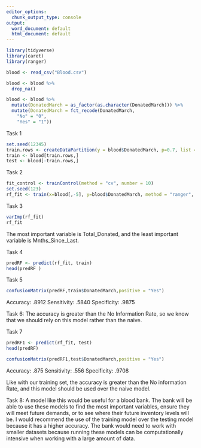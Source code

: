 ---
editor_options:
  chunk_output_type: console
output:
  word_document: default
  html_document: default
---
```{r}
library(tidyverse)
library(caret)
library(ranger)
```

```{r}
blood <- read_csv("Blood.csv")
```

```{r}
blood <- blood %>%
  drop_na()
```

```{r}
blood <- blood %>%
  mutate(DonatedMarch = as_factor(as.character(DonatedMarch))) %>%
  mutate(DonatedMarch = fct_recode(DonatedMarch,
    "No" = "0",
    "Yes" = "1"))
```

Task 1
```{r}
set.seed(12345) 
train.rows <- createDataPartition(y = blood$DonatedMarch, p=0.7, list = FALSE)
train <- blood[train.rows,] 
test <- blood[-train.rows,]
```

Task 2
```{r}
fit_control <- trainControl(method = "cv", number = 10)
set.seed(123)
rf_fit <- train(x=blood[,-5], y=blood$DonatedMarch, method = "ranger", importance = "permutation", trControl = fit_control, num.trees = 100)
```

Task 3
```{r}
varImp(rf_fit)
rf_fit
```
The most important variable is Total_Donated, and the least important variable is Mnths_Since_Last.

Task 4
```{r}
predRF <- predict(rf_fit, train)
head(predRF )
```

Task 5
```{r}
confusionMatrix(predRF,train$DonatedMarch,positive = "Yes")
```
Accuracy: .8912
Sensitivity: .5840
Specificity: .9875

Task 6: The accuracy is greater than the No Information Rate, so we know that we should rely on this model rather than the naive.

Task 7
```{r}
predRF1 <- predict(rf_fit, test)
head(predRF)
```

```{r}
confusionMatrix(predRF1,test$DonatedMarch,positive = "Yes")
```
Accuracy: .875
Sensitivity: .556
Specificity: .9708

Like with our training set, the accuracy is greater than the No information Rate, and this model should be used over the naive model.

Task 8: A model like this would be useful for a blood bank. The bank will be able to use these models to find the most important variables, ensure they will meet future demands, or to see where their future inventory levels will be.  I would recommend the use of the training model over the testing model because it has a higher accuracy. The bank would need to work with smaller datasets because running these models can be computationally intensive when working with a large amount of data.
